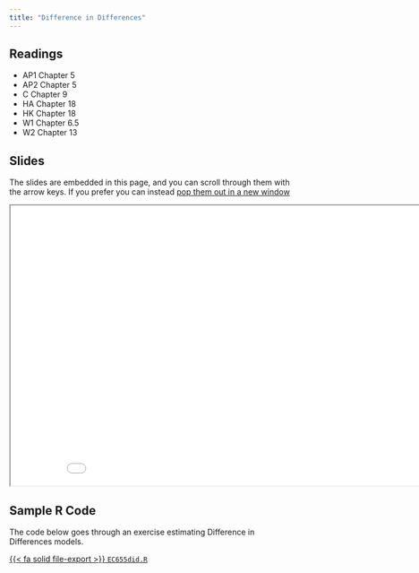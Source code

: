```yaml
---
title: "Difference in Differences"
---
```



## Readings

- AP1 Chapter 5
- AP2 Chapter 5
- C Chapter 9
- HA Chapter 18
- HK Chapter 18
- W1 Chapter 6.5
- W2 Chapter 13


## Slides

The slides are embedded in this page, and you can scroll through them with the arrow keys.  If you prefer you can instead <a href="/slides/did/index.html" target="_blank">pop them out in a new window</a>

<div>

```{=html}
<p align="center"><iframe width="890" height="500" class="slide-deck" src="/slides/did/"></iframe></p>
```

</div>

## Sample R Code

The code below goes through an exercise estimating Difference in Differences models.  

[{{< fa solid file-export >}} `EC655did.R`](/files/tutorials/EC655did.R)



